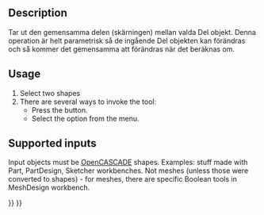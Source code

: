 <languages/>

{{Docnav
|[[Part_Fuse|Fuse]]
|[[Part_JoinConnect|JoinConnect]]
|[[Part_Workbench|Part]]
|IconL=Part_Fuse.svg
|IconR=Part_JoinConnect.svg
|IconC=Workbench_Part.svg
}}

<div class="mw-translate-fuzzy">
{{GuiCommand/sv|Name=Part_Common|Workbenches=Del,Komplett}}
</div>

==Description==

<div class="mw-translate-fuzzy">
Tar ut den gemensamma delen (skärningen) mellan valda Del objekt. Denna operation är helt parametrisk så de ingående Del objekten kan förändras och så kommer det gemensamma att förändras när det beräknas om.
</div>

== Usage ==

# Select two shapes
# There are several ways to invoke the tool:
#* Press the {{Button|[[Image:Part_Common.svg|16px]] [[Part_Common|Common]]}} button.
#* Select the {{MenuCommand|Part → Boolean → [[Image:Part_Common.svg|16px]] Common}} option from the menu.

== Supported inputs ==

Input objects must be [[OpenCASCADE|OpenCASCADE]] shapes. Examples: stuff made with Part, PartDesign, Sketcher workbenches. Not meshes (unless those were converted to shapes) - for meshes, there are specific Boolean tools in MeshDesign workbench.


{{Docnav
|[[Part_Fuse|Fuse]]
|[[Part_JoinConnect|JoinConnect]]
|[[Part_Workbench|Part]]
|IconL=Part_Fuse.svg
|IconR=Part_JoinConnect.svg
|IconC=Workbench_Part.svg
}}

{{Part_Tools_navi{{#translation:}}}}
{{Userdocnavi{{#translation:}}}}